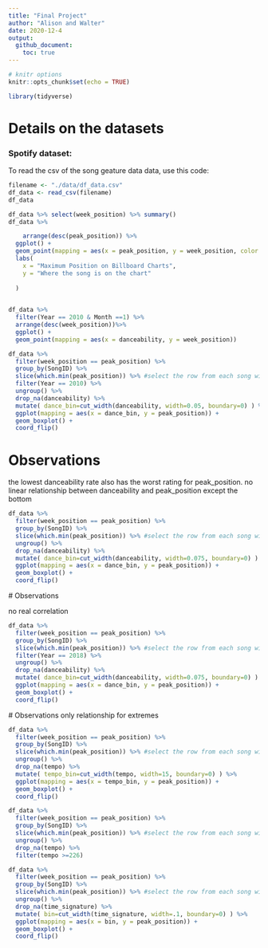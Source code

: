 ```yaml
---
title: "Final Project"
author: "Alison and Walter"
date: 2020-12-4
output:
  github_document:
    toc: true
---
```


```r
# knitr options
knitr::opts_chunk$set(echo = TRUE)
```

```r
library(tidyverse)
```

# Details on the datasets  

<!-- -------------------------------------------------- -->

### Spotify dataset: 
To read the csv of the song geature data data, use this code:

```r
filename <- "./data/df_data.csv"
df_data <- read_csv(filename)
df_data

```


```r
df_data %>% select(week_position) %>% summary()
df_data %>% 

    arrange(desc(peak_position)) %>% 
  ggplot() + 
  geom_point(mapping = aes(x = peak_position, y = week_position, color = weeks_on_chart)) +
  labs(
    x = "Maximum Position on Billboard Charts",
    y = "Where the song is on the chart"
    
  )
  
```




```r
df_data %>% 
  filter(Year == 2010 & Month ==1) %>%
  arrange(desc(week_position))%>%
  ggplot() + 
  geom_point(mapping = aes(x = danceability, y = week_position))

```

```r

df_data %>%
  filter(week_position == peak_position) %>%
  group_by(SongID) %>%
  slice(which.min(peak_position)) %>% #select the row from each song with the lowest peak_position.
  filter(Year == 2010) %>%
  ungroup() %>%
  drop_na(danceability) %>%
  mutate( dance_bin=cut_width(danceability, width=0.05, boundary=0) ) %>%
  ggplot(mapping = aes(x = dance_bin, y = peak_position)) +
  geom_boxplot() +
  coord_flip()

```
# Observations

the lowest danceability rate also has the worst rating for peak_position.
no linear relationship between danceability and peak_position except the bottom

```r

df_data %>%
  filter(week_position == peak_position) %>%
  group_by(SongID) %>%
  slice(which.min(peak_position)) %>% #select the row from each song with the lowest peak_position.
  ungroup() %>%
  drop_na(danceability) %>%
  mutate( dance_bin=cut_width(danceability, width=0.075, boundary=0) ) %>%
  ggplot(mapping = aes(x = dance_bin, y = peak_position)) +
  geom_boxplot() +
  coord_flip()
```
 # Observations
 
 no real correlation
 
```r
df_data %>%
  filter(week_position == peak_position) %>%
  group_by(SongID) %>%
  slice(which.min(peak_position)) %>% #select the row from each song with the lowest peak_position.
  filter(Year == 2018) %>%
  ungroup() %>%
  drop_na(danceability) %>%
  mutate( dance_bin=cut_width(danceability, width=0.075, boundary=0) ) %>%
  ggplot(mapping = aes(x = dance_bin, y = peak_position)) +
  geom_boxplot() +
  coord_flip()
```
 # Observations
 only relationship for extremes
 
```r

df_data %>%
  filter(week_position == peak_position) %>%
  group_by(SongID) %>%
  slice(which.min(peak_position)) %>% #select the row from each song with the lowest peak_position.
  ungroup() %>%
  drop_na(tempo) %>%
  mutate( tempo_bin=cut_width(tempo, width=15, boundary=0) ) %>%
  ggplot(mapping = aes(x = tempo_bin, y = peak_position)) +
  geom_boxplot() +
  coord_flip()

df_data %>%
  filter(week_position == peak_position) %>%
  group_by(SongID) %>%
  slice(which.min(peak_position)) %>% #select the row from each song with the lowest peak_position.
  ungroup() %>%
  drop_na(tempo) %>%
  filter(tempo >=226)
```
 
```r
df_data %>%
  filter(week_position == peak_position) %>%
  group_by(SongID) %>%
  slice(which.min(peak_position)) %>% #select the row from each song with the lowest peak_position.
  ungroup() %>%
  drop_na(time_signature) %>%
  mutate( bin=cut_width(time_signature, width=.1, boundary=0) ) %>%
  ggplot(mapping = aes(x = bin, y = peak_position)) +
  geom_boxplot() +
  coord_flip()
```

